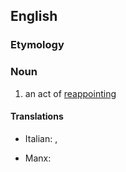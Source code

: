 ==English==

===Etymology===
{{prefix|re|appointment|lang=en}}

===Noun===
{{en-noun}}

# an act of [[reappoint]]ing

====Translations====
{{trans-top|an act of reappointing}}
* Italian: {{t+|it|riconferma|f}}, {{t+|it|reincarico|m}}
{{trans-mid}}
* Manx: {{t|gv|aaphointeil|f}}
{{trans-bottom}}